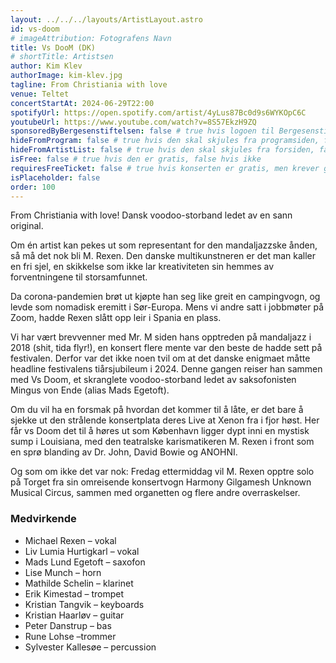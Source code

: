 ```yaml
---
layout: ../../../layouts/ArtistLayout.astro
id: vs-doom
# imageAttribution: Fotografens Navn
title: Vs DooM (DK)
# shortTitle: Artistsen
author: Kim Klev
authorImage: kim-klev.jpg
tagline: From Christiania with love
venue: Teltet
concertStartAt: 2024-06-29T22:00
spotifyUrl: https://open.spotify.com/artist/4yLus87Bc0d9s6WYKOpC6C
youtubeUrl: https://www.youtube.com/watch?v=8S57EkzH9ZQ
sponsoredByBergesenstiftelsen: false # true hvis logoen til Bergesenstiftelsen skal vises, false hvis ikke
hideFromProgram: false # true hvis den skal skjules fra programsiden, false hvis den skal vises
hideFromArtistList: false # true hvis den skal skjules fra forsiden, false hvis den skal vises
isFree: false # true hvis den er gratis, false hvis ikke
requiresFreeTicket: false # true hvis konserten er gratis, men krever gratisbillett
isPlaceholder: false
order: 100
---
```


From Christiania with love! Dansk voodoo-storband ledet av en sann original.

Om én artist kan pekes ut som representant for den mandaljazzske ånden, så må det nok bli M. Rexen. Den danske multikunstneren er det man kaller en fri sjel, en skikkelse som ikke lar kreativiteten sin hemmes av forventningene til storsamfunnet.

Da corona-pandemien brøt ut kjøpte han seg like greit en campingvogn, og levde som nomadisk eremitt i Sør-Europa. Mens vi andre satt i jobbmøter på Zoom, hadde Rexen slått opp leir i Spania en plass.

Vi har vært brevvenner med Mr. M siden hans opptreden på mandaljazz i 2018 (shit, tida flyr!), en konsert flere mente var den beste de hadde sett på festivalen. Derfor var det ikke noen tvil om at det danske enigmaet måtte headline festivalens tiårsjubileum i 2024. Denne gangen reiser han sammen med Vs Doom, et skranglete voodoo-storband ledet av saksofonisten Mingus von Ende (alias Mads Egetoft).

Om du vil ha en forsmak på hvordan det kommer til å låte, er det bare å sjekke ut den strålende konsertplata deres Live at Xenon fra i fjor høst. Her får vs Doom det til å høres ut som København ligger dypt inni en mystisk sump i Louisiana, med den teatralske karismatikeren M. Rexen i front som en sprø blanding av Dr. John, David Bowie og ANOHNI.

Og som om ikke det var nok: Fredag ettermiddag vil M. Rexen opptre solo på Torget fra sin omreisende konsertvogn Harmony Gilgamesh Unknown Musical Circus, sammen med organetten og flere andre overraskelser.

### Medvirkende

- Michael Rexen – vokal
- Liv Lumia Hurtigkarl – vokal
- Mads Lund Egetoft – saxofon
- Lise Munch – horn
- Mathilde Schelin – klarinet
- Erik Kimestad – trompet
- Kristian Tangvik – keyboards
- Kristian Haarløv – guitar
- Peter Danstrup – bas
- Rune Lohse –trommer
- Sylvester Kallesøe – percussion
